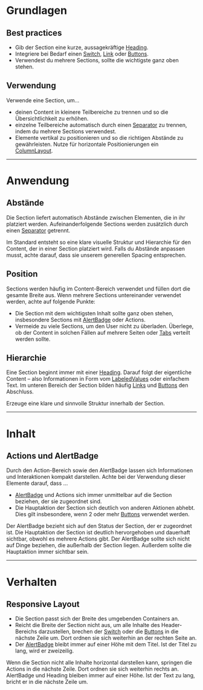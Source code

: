 # Grundlagen

## Best practices

- Gib der Section eine kurze, aussagekräftige
  [Heading](/03-components/content/heading).
- Integriere bei Bedarf einen [Switch](/03-components/form-controls/switch),
  [Link](/03-components/navigations/link) oder
  [Buttons](/03-components/actions/button).
- Verwendest du mehrere Sections, sollte die wichtigste ganz oben stehen.

## Verwendung

Verwende eine Section, um...

- deinen Content in kleinere Teilbereiche zu trennen und so die
  Übersichtlichkeit zu erhöhen.
- einzelne Teilbereiche automatisch durch einen
  [Separator](/03-components/structure/separator) zu trennen, indem du mehrere
  Sections verwendest.
- Elemente vertikal zu positionieren und so die richtigen Abstände zu
  gewährleisten. Nutze für horizontale Positionierungen ein
  [ColumnLayout](/03-components/structure/column-layout).

---

# Anwendung

## Abstände

Die Section liefert automatisch Abstände zwischen Elementen, die in ihr
platziert werden. Aufeinanderfolgende Sections werden zusätzlich durch einen
[Separator](/03-components/structure/seperator) getrennt.

Im Standard entsteht so eine klare visuelle Struktur und Hierarchie für den
Content, der in einer Section platziert wird. Falls du Abstände anpassen musst,
achte darauf, dass sie unserem generellen Spacing entsprechen.

## Position

Sections werden häufig im Content-Bereich verwendet und füllen dort die gesamte
Breite aus. Wenn mehrere Sections untereinander verwendet werden, achte auf
folgende Punkte:

- Die Section mit dem wichtigsten Inhalt sollte ganz oben stehen, insbesondere
  Sections mit [AlertBadge](/03-components/status/alert-badge) oder Actions.
- Vermeide zu viele Sections, um den User nicht zu überladen. Überlege, ob der
  Content in solchen Fällen auf mehrere Seiten oder
  [Tabs](/03-components/navigation/tabs) verteilt werden sollte.

## Hierarchie

Eine Section beginnt immer mit einer [Heading](/03-components/content/heading).
Darauf folgt der eigentliche Content – also Informationen in Form vom
[LabeledValues](/03-components/content/labeled-value) oder einfachem Text. Im
unteren Bereich der Section bilden häufig
[Links](/03-components/navigation/link) und
[Buttons](/03-components/actions/button) den Abschluss.

<Do example="hierarchy-do">
  Erzeuge eine klare und sinnvolle Struktur innerhalb der Section.
</Do>

---

# Inhalt

## Actions und AlertBadge

Durch den Action-Bereich sowie den AlertBadge lassen sich Informationen und
Interaktionen kompakt darstellen. Achte bei der Verwendung dieser Elemente
darauf, dass ...

- [AlertBadge](/03-components/status/alert-badge) und Actions sich immer
  unmittelbar auf die Section beziehen, der sie zugeordnet sind.
- Die Hauptaktion der Section sich deutlich von anderen Aktionen abhebt. Dies
  gilt insbesondere, wenn 2 oder mehr [Buttons](/03-components/actions/button)
  verwendet werden.

<Do example="alert-badge">
  Der AlertBadge bezieht sich auf den Status der Section, der er zugeordnet ist.
  Die Hauptaktion der Section ist deutlich hervorgehoben und dauerhaft sichtbar,
  obwohl es mehrere Actions gibt.
</Do>

<Dont example="alert-badge-dont">
  Der AlertBadge sollte sich nicht auf Dinge beziehen, die außerhalb der Section
  liegen. Außerdem sollte die Hauptaktion immer sichtbar sein.
</Dont>

---

# Verhalten

## Responsive Layout

- Die Section passt sich der Breite des umgebenden Containers an.
- Reicht die Breite der Section nicht aus, um alle Inhalte des Header-Bereichs
  darzustellen, brechen der [Switch](/03-components/form-controls/switch) oder
  die [Buttons](/03-components/action/button) in die nächste Zeile um. Dort
  ordnen sie sich weiterhin an der rechten Seite an.
- Der [AlertBadge](/03-components/status/alert-badge) bleibt immer auf einer
  Höhe mit dem Titel. Ist der Titel zu lang, wird er zweizeilig.

<DoAndDont>
  <Info mobile heading="Mobile" example="alert-badge">
    Wenn die Section nicht alle Inhalte horizontal darstellen kann, springen die
    Actions in die nächste Zeile. Dort ordnen sie sich weiterhin rechts an.
  </Info>
  <Info mobile heading="Textumbruch Heading" example="long-heading">
    AlertBadge und Heading bleiben immer auf einer Höhe. Ist der Text zu lang,
    bricht er in die nächste Zeile um.
  </Info>
</DoAndDont>
